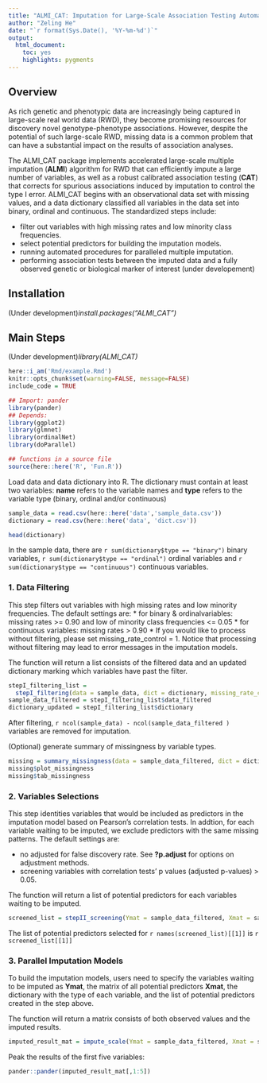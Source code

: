 ```yaml
---
title: "ALMI_CAT: Imputation for Large-Scale Association Testing Automated Pipline"
author: "Zeling He"
date: "`r format(Sys.Date(), '%Y-%m-%d')`"
output: 
  html_document:
    toc: yes
    highlights: pygments
---
```


## Overview

As rich genetic and phenotypic data are increasingly being captured in large-scale real world data (RWD), they become promising resources for discovery novel genotype-phenotype associations. However, despite the potential of such large-scale RWD, missing data is a common problem that can have a substantial impact on the results of association analyses.

The ALMI_CAT package implements accelerated large-scale multiple imputation (**ALMI**) algorithm for RWD that can efficiently impute a large number of variables, as well as a robust calibrated association testing (**CAT**) that corrects for spurious associations induced by imputation to control the type I error. ALMI_CAT begins with an observational data set with missing values, and a data dictionary classified all variables in the data set into binary, ordinal and continuous. The standardized steps include:

* filter out variables with high missing rates and low minority class frequencies.
* select potential predictors for building the imputation models.
* running automated procedures for paralleled multiple imputation.
* performing association tests between the imputed data and a fully observed genetic or biological marker of interest (under developement)


## Installation

(Under development)*install.packages("ALMI_CAT")*

## Main Steps

(Under development)*library(ALMI_CAT)*

<!--
	Package is under development. Code will be reformatted later.
-->

```r
here::i_am('Rmd/example.Rmd')
knitr::opts_chunk$set(warning=FALSE, message=FALSE)
include_code = TRUE
```

```r

## Import: pander
library(pander)
## Depends:
library(ggplot2)
library(glmnet)
library(ordinalNet)
library(doParallel)

## functions in a source file
source(here::here('R', 'Fun.R')) 
```

Load data and data dictionary into R. The dictionary must contain at least two variables: **name** refers to the variable names and **type** refers to the variable type (binary, ordinal and/or continuous)

```r
sample_data = read.csv(here::here('data','sample_data.csv'))
dictionary = read.csv(here::here('data', 'dict.csv'))

head(dictionary)
```

In the sample data, there are `r sum(dictionary$type == "binary")` binary variables, `r sum(dictionary$type == "ordinal")` ordinal variables and `r sum(dictionary$type == "continuous")` continuous variables.

### 1. Data Filtering

This step filters out variables with high missing rates and low minority frequencies. The default settings are:
* for binary & ordinalvariables: missing rates >= 0.90 and low of minority class frequencies <= 0.05
* for continuous variables: missing rates > 0.90
* If you would like to process without filtering, please set missing_rate_control = 1. Notice that processing without filtering may lead to error messages in the imputation models. 

The function will return a list consists of the filtered data and an updated dictionary marking which variables have past the filter.


```r
stepI_filtering_list = 
  stepI_filtering(data = sample_data, dict = dictionary, missing_rate_control = 0.90, low_frequency_control = 0.05)
sample_data_filtered = stepI_filtering_list$data_filtered
dictionary_updated = stepI_filtering_list$dictionary
```

After filtering, `r ncol(sample_data) - ncol(sample_data_filtered )` variables are removed for imputation.

(Optional) generate summary of missingness by variable types.
```r
missing = summary_missingness(data = sample_data_filtered, dict = dictionary_updated)
missing$plot_missingness
missing$tab_missingness
```

### 2. Variables Selections

This step identities variables that would be included as predictors in the imputation model based on Pearson's correlation tests. In addtion, for each variable waiting to be imputed, we exclude predictors with the same missing patterns. The default settings are:

* no adjusted for false discovery rate. See **?p.adjust** for options on adjustment methods.
* screening variables with correlation tests' p values (adjusted p-values) > 0.05.

The function will return a list of potential predictors for each variables waiting to be imputed.

```r
screened_list = stepII_screening(Ymat = sample_data_filtered, Xmat = sample_data_filtered)
```

The list of potential predictors selected for `r names(screened_list)[[1]]` is  `r screened_list[[1]]` 


### 3. Parallel Imputation Models

To build the imputation models, users need to specify the variables waiting to be imputed as **Ymat**, the matrix of all potential predictors **Xmat**, the dictionary with the type of each variable, and the list of potential predictors created in the step above.

The function will return a matrix consists of both observed values and the imputed results.

```r
imputed_result_mat = impute_scale(Ymat = sample_data_filtered, Xmat = sample_data_filtered, dict = dictionary_updated, vars_list = screened_list)
```

Peak the results of the first five variables:
```r
pander::pander(imputed_result_mat[,1:5])
```

